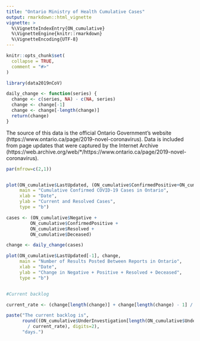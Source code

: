 ```yaml
---
title: "Ontario Ministry of Health Cumulative Cases"
output: rmarkdown::html_vignette
vignette: >
  %\VignetteIndexEntry{ON_cumulative}
  %\VignetteEngine{knitr::rmarkdown}
  %\VignetteEncoding{UTF-8}
---
```


```r
knitr::opts_chunk$set(
  collapse = TRUE,
  comment = "#>"
)
```

```r
library(data2019nCoV)

daily_change <- function(series) {
  change <- c(series, NA) - c(NA, series)
  change <- change[-1]
  change <- change[-length(change)]
  return(change)
}
```

The source of this data is the official Ontario Government's website (https://www.ontario.ca/page/2019-novel-coronavirus). Data is included from page updates that were captured by the Internet Archive (https://web.archive.org/web/*/https://www.ontario.ca/page/2019-novel-coronavirus).

```r

par(mfrow=c(2,1))


plot(ON_cumulative$LastUpdated, (ON_cumulative$ConfirmedPositive+ON_cumulative$Resolved),
     main = "Cumulative Confirmed COVID-19 Cases in Ontario",
     xlab = "Date",
     ylab = "Current and Resolved Cases",
     type = "b")

cases <- (ON_cumulative$Negative + 
         ON_cumulative$ConfirmedPositive + 
         ON_cumulative$Resolved +
         ON_cumulative$Deceased)

change <- daily_change(cases)

plot(ON_cumulative$LastUpdated[-1], change,
     main = "Number of Results Posted Between Reports in Ontario",
     xlab = "Date",
     ylab = "Change in Negative + Positive + Resolved + Deceased",
     type = "b")


#Current backlog

current_rate <- (change[length(change)] + change[length(change) - 1] / 2)

paste("The current backlog is", 
      round((ON_cumulative$UnderInvestigation[length(ON_cumulative$UnderInvestigation)] 
        / current_rate), digits=2),
      "days.")

```